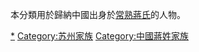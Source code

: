 {{Catnav|頁面分類|历史|歷史學|系譜學|漢族姓氏}}
{{Catnav|頁面分類|人文學科|歷史學|系譜學|漢族姓氏}}
{{Catnav|頁面分類|人类学|文化人类学|家世與傳承|系譜學|漢族姓氏}}

本分類用於歸納中國出身於[[常熟蔣氏|常熟蔣氏]]的人物。

[[Category:常熟人|*]]
[[Category:苏州家族|Category:苏州家族]]
[[Category:中國蔣姓家族|Category:中國蔣姓家族]]